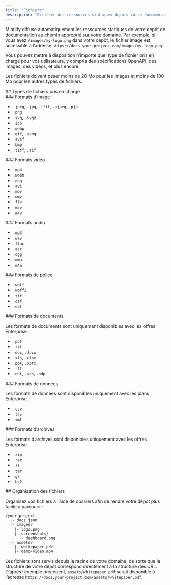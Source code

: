 ```yaml
---
title: "Fichiers"
description: "Diffuser des ressources statiques depuis votre documentation"
---
```


Mintlify diffuse automatiquement les ressources statiques de votre dépôt de documentation au chemin approprié sur votre domaine. Par exemple, si vous avez `/images/my-logo.png` dans votre dépôt, le fichier image est accessible à l’adresse `https://docs.your-project.com/images/my-logo.png`.

Vous pouvez mettre à disposition n’importe quel type de fichier pris en charge pour vos utilisateurs, y compris des spécifications OpenAPI, des images, des vidéos, et plus encore.

Les fichiers doivent peser moins de 20 Mo pour les images et moins de 100 Mo pour les autres types de fichiers.

<div id="supported-file-types">
  ## Types de fichiers pris en charge
</div>

<div id="image-formats">
  ### Formats d’image
</div>

- `.jpeg`, `.jpg`, `.jfif`, `.pjpeg`, `.pjp`
- `.png`
- `.svg`, `.svgz`
- `.ico`
- `.webp`
- `.gif`, `.apng`
- `.avif`
- `.bmp`
- `.tiff`, `.tif`

<div id="video-formats">
  ### Formats vidéo
</div>

- `.mp4`
- `.webm`
- `.ogg`
- `.avi`
- `.mov`
- `.wmv`
- `.flv`
- `.mkv`
- `.m4v`

<div id="audio-formats">
  ### Formats audio
</div>

- `.mp3`
- `.wav`
- `.flac`
- `.aac`
- `.ogg`
- `.wma`
- `.m4a`

<div id="font-formats">
  ### Formats de police
</div>

- `.woff`
- `.woff2`
- `.ttf`
- `.otf`
- `.eot`

<div id="document-formats">
  ### Formats de documents
</div>

<Note>Les formats de documents sont uniquement disponibles avec les offres Enterprise.</Note>

- `.pdf`
- `.txt`
- `.doc`, `.docx`
- `.xls`, `.xlsx`
- `.ppt`, `.pptx`
- `.rtf`
- `.odt`, `.ods`, `.odp`

<div id="data-formats">
  ### Formats de données
</div>

<Note>Les formats de données sont disponibles uniquement avec les plans Enterprise.</Note>

- `.csv`
- `.tsv`
- `.xml`

<div id="archive-formats">
  ### Formats d’archives
</div>

<Note>Les formats d’archives sont disponibles uniquement avec les offres Enterprise.</Note>

- `.zip`
- `.rar`
- `.7z`
- `.tar`
- `.gz`
- `.bz2`

<div id="file-organization">
  ## Organisation des fichiers
</div>

Organisez vos fichiers à l’aide de dossiers afin de rendre votre dépôt plus facile à parcourir :

```text
/your-project
  |- docs.json
  |- images/
    |- logo.png
    |- screenshots/
      |- dashboard.png
  |- assets/
    |- whitepaper.pdf
    |- demo-video.mp4
```

Les fichiers sont servis depuis la racine de votre domaine, de sorte que la structure de votre dépôt correspond directement à la structure des URL. D’après l’exemple précédent, `assets/whitepaper.pdf` serait disponible à l’adresse `https://docs.your-project.com/assets/whitepaper.pdf`.
